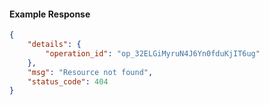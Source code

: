 #### Example Response

```json
{
	"details": {
		"operation_id": "op_32ELGiMyruN4J6Yn0fduKjIT6ug"
	},
	"msg": "Resource not found",
	"status_code": 404
}
```
